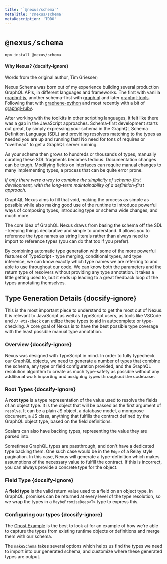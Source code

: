 ```yaml
---
title: '`@nexus/schema`'
metaTitle: '@nexus/schema'
metaDescription: 'TODO'
---
```


# `@nexus/schema`

```cli
npm install @nexus/schema
```

#### Why Nexus? {docsify-ignore}

Words from the original author, Tim Griesser;

Nexus Schema was born out of my experience building several production GraphQL APIs, in different languages and frameworks. The first with vanilla [graphql-js](https://github.com/graphql/graphql-js), another schema-first with [graph.ql](https://github.com/matthewmueller/graph.ql) and later [graphql-tools](https://github.com/apollographql/graphql-tools). Following that with [graphene-python](https://docs.graphene-python.org/en/latest/) and most recently with a bit of [graphql-ruby](http://graphql-ruby.org/).

After working with the toolkits in other scripting languages, it felt like there was a gap in the JavaScript approaches. Schema-first development starts out great, by simply expressing your schema in the GraphQL Schema Definition Language (SDL) and providing resolvers matching to the types as needed you are up and running fast! No need for tons of requires or "overhead" to get a GraphQL server running.

As your schema then grows to hundreds or thousands of types, manually curating these SDL fragments becomes tedious. Documentation changes can be tough. Modifying fields on interfaces can require manual changes to many implementing types, a process that can be quite error prone.

_If only there were a way to combine the simplicity of schema-first development, with the long-term maintainability of a definition-first approach._

GraphQL Nexus aims to fill that void, making the process as simple as possible while also making good use of the runtime to introduce powerful ways of composing types, introducing type or schema wide changes, and much more.

The core idea of GraphQL Nexus draws from basing the schema off the SDL - keeping things declarative and simple to understand. It allows you to reference the type names as string literals rather than always need to import to reference types (you can do that too if you prefer).

By combining automatic type generation with some of the more powerful features of TypeScript - type merging, conditional types, and type inference, we can know exactly which type names we are referring to and able to use throughout our code. We can know both the parameters and the return type of resolvers without providing any type annotation. It takes a little getting used to, but it ends up leading to a great feedback loop of the types annotating themselves.

## Type Generation Details {docsify-ignore}

This is the most important piece to understand to get the most out of Nexus. It is relevant to JavaScript as well as TypeScript users, as tools like VSCode and `// @ts-check` can utilize these types to aid in autocomplete or type-checking. A core goal of Nexus is to have the best possible type coverage with the least possible manual type annotation.

### Overview {docsify-ignore}

Nexus was designed with TypeScript in mind. In order to fully typecheck our GraphQL objects, we need to generate a number of types that combine the schema, any type or field configuration provided, and the GraphQL resolution algorithm to create as much type-safety as possible without any additional work importing and assigning types throughout the codebase.

### Root Types {docsify-ignore}

A **root type** is a type representation of the value used to resolve the fields of an object type. It is the object that will be passed as the first argument of `resolve`. It can be a plain JS object, a database model, a mongoose document, a JS class, anything that fulfills the contract defined by the GraphQL object type, based on the field definitions.

Scalars can also have backing types, representing the value they are parsed into.

Sometimes GraphQL types are passthrough, and don't have a dedicated type backing them. One such case would be in the `Edge` of a Relay style pagination. In this case, Nexus will generate a type-definition which makes assumptions of the necessary value to fulfill the contract. If this is incorrect, you can always provide a concrete type for the object.

### Field Type {docsify-ignore}

A **field type** is the valid return value used to a field on an object type. In GraphQL, promises can be returned at every level of the type resolution, so we wrap the types in a `MaybePromiseDeep<T>` type to express this.

### Configuring our types {docsify-ignore}

The [Ghost Example](https://github.com/prisma-labs/nexus/blob/develop/examples/ghost/src/ghost-schema.ts) is the best to look at for an example of how we're able to capture the types from existing runtime objects or definitions and merge them with our schema.

The `makeSchema` takes several options which helps us find the types we need to import into our generated schema, and customize where these generated types are output.

